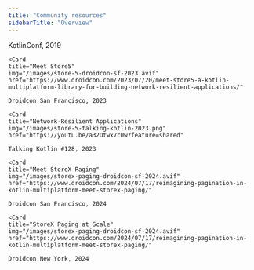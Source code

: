 ```yaml
---
title: "Community resources"
sidebarTitle: "Overview"
---
```


<CardGroup cols={2}>
  <Card
    title="What's in Store?"
    img="/images/store-4-kotlin-conf-2019.png"
    href="https://youtu.be/raWdIwsDe-g?feature=shared"
  >
    KotlinConf, 2019
  </Card>

    <Card
    title="Meet Store5"
    img="/images/store-5-droidcon-sf-2023.avif"
    href="https://www.droidcon.com/2023/07/20/meet-store5-a-kotlin-multiplatform-library-for-building-network-resilient-applications/"

>

    Droidcon San Francisco, 2023

  </Card>

    <Card
    title="Network-Resilient Applications"
    img="/images/store-5-talking-kotlin-2023.png"
    href="https://youtu.be/a32Otwx7c0w?feature=shared"

>

    Talking Kotlin #128, 2023

  </Card>

    <Card
    title="Meet StoreX Paging"
    img="/images/storex-paging-droidcon-sf-2024.avif"
    href="https://www.droidcon.com/2024/07/17/reimagining-pagination-in-kotlin-multiplatform-meet-storex-paging/"

>

    Droidcon San Francisco, 2024

  </Card>

    <Card
    title="StoreX Paging at Scale"
    img="/images/storex-paging-droidcon-sf-2024.avif"
    href="https://www.droidcon.com/2024/07/17/reimagining-pagination-in-kotlin-multiplatform-meet-storex-paging/"

>

    Droidcon New York, 2024

  </Card>

</CardGroup>
